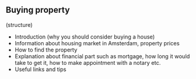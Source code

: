 ## Buying property 
(structure) 
- Introduction (why you should consider buying a house)
- Information about housing market in Amsterdam, property prices
- How to find the property 
- Explanation about financial part such as mortgage, how long it would take to get it, how to make appointment with a notary etc.
- Useful links and tips 
